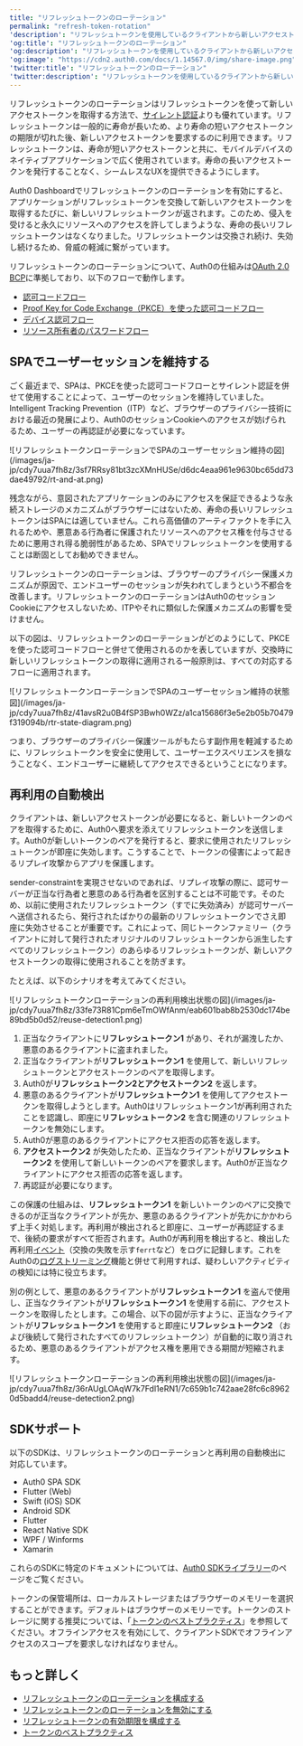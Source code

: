 ```yaml
---
title: "リフレッシュトークンのローテーション"
permalink: "refresh-token-rotation"
'description': "リフレッシュトークンを使用しているクライアントから新しいアクセストークンが要求されるたびに、Auth0が新しいリフレッシュトークンを発行することによって、リフレッシュトークンのローテーションがどのようにセキュリティを強化しているのかを説明します。"
'og:title': "リフレッシュトークンのローテーション"
'og:description': "リフレッシュトークンを使用しているクライアントから新しいアクセストークンが要求されるたびに、Auth0が新しいリフレッシュトークンを発行することによって、リフレッシュトークンのローテーションがどのようにセキュリティを強化しているのかを説明します。"
'og:image': "https://cdn2.auth0.com/docs/1.14567.0/img/share-image.png"
'twitter:title': "リフレッシュトークンのローテーション"
'twitter:description': "リフレッシュトークンを使用しているクライアントから新しいアクセストークンが要求されるたびに、Auth0が新しいリフレッシュトークンを発行することによって、リフレッシュトークンのローテーションがどのようにセキュリティを強化しているのかを説明します。"
---
```


リフレッシュトークンのローテーションはリフレッシュトークンを使って新しいアクセストークンを取得する方法で、[サイレント認証](/ja-jp/authenticate/login/configure-silent-authentication)よりも優れています。リフレッシュトークンは一般的に寿命が長いため、より寿命の短いアクセストークンの期限が切れた後、新しいアクセストークンを要求するのに利用できます。リフレッシュトークンは、寿命が短いアクセストークンと共に、モバイルデバイスのネイティブアプリケーションで広く使用されています。寿命の長いアクセストークンを発行することなく、シームレスなUXを提供できるようにします。

<Tooltip data-tooltip-id="react-containers-DefinitionTooltip-0" href="/ja-jp/glossary?term=auth0-dashboard" tip="Auth0 Dashboard: サービスを構成するためのAuth0の主製品。" cta="用語集の表示">Auth0 Dashboard</Tooltip>でリフレッシュトークンのローテーションを有効にすると、アプリケーションがリフレッシュトークンを交換して新しいアクセストークンを取得するたびに、新しいリフレッシュトークンが返されます。このため、侵入を受けると永久にリソースへのアクセスを許してしまうような、寿命の長いリフレッシュトークンはなくなりました。リフレッシュトークンは交換され続け、失効し続けるため、脅威の軽減に繋がっています。

リフレッシュトークンのローテーションについて、Auth0の仕組みは[OAuth 2.0 BCP](https://tools.ietf.org/html/draft-ietf-oauth-security-topics-13#section-4.12)に準拠しており、以下のフローで動作します。

* [認可コードフロー](/ja-jp/get-started/authentication-and-authorization-flow/authorization-code-flow)
* [Proof Key for Code Exchange（PKCE）を使った認可コードフロー](/ja-jp/get-started/authentication-and-authorization-flow/authorization-code-flow-with-pkce)
* [デバイス認可フロー](/ja-jp/get-started/authentication-and-authorization-flow/device-authorization-flow)
* [リソース所有者のパスワードフロー](/ja-jp/get-started/authentication-and-authorization-flow/resource-owner-password-flow)

## SPAでユーザーセッションを維持する

ごく最近まで、SPAは、PKCEを使った認可コードフローとサイレント認証を併せて使用することによって、ユーザーのセッションを維持していました。Intelligent Tracking Prevention（ITP）など、ブラウザーのプライバシー技術における最近の発展により、Auth0のセッションCookieへのアクセスが妨げられるため、ユーザーの再認証が必要になっています。

<Frame>![リフレッシュトークンローテーションでSPAのユーザーセッション維持の図](/images/ja-jp/cdy7uua7fh8z/3sf7RRsy81bt3zcXMnHUSe/d6dc4eaa961e9630bc65dd73dae49792/rt-and-at.png)</Frame>

残念ながら、意図されたアプリケーションのみにアクセスを保証できるような永続ストレージのメカニズムがブラウザーにはないため、寿命の長いリフレッシュトークンはSPAには適していません。これら高価値のアーティファクトを手に入れるためや、悪意ある行為者に保護されたリソースへのアクセス権を付与させるために悪用され得る脆弱性があるため、SPAでリフレッシュトークンを使用することは断固としてお勧めできません。

リフレッシュトークンのローテーションは、ブラウザーのプライバシー保護メカニズムが原因で、エンドユーザーのセッションが失われてしまうという不都合を改善します。リフレッシュトークンのローテーションはAuth0のセッションCookieにアクセスしないため、ITPやそれに類似した保護メカニズムの影響を受けません。

以下の図は、リフレッシュトークンのローテーションがどのようにして、PKCEを使った認可コードフローと併せて使用されるのかを表していますが、交換時に新しいリフレッシュトークンの取得に適用される一般原則は、すべての対応するフローに適用されます。

<Frame>![リフレッシュトークンローテーションでSPAのユーザーセッション維持の状態図](/images/ja-jp/cdy7uua7fh8z/41avsR2u0B4fSP3Bwh0WZz/a1ca15686f3e5e2b05b70479f319094b/rtr-state-diagram.png)</Frame>

つまり、ブラウザーのプライバシー保護ツールがもたらす副作用を軽減するために、リフレッシュトークンを安全に使用して、ユーザーエクスペリエンスを損なうことなく、エンドユーザーに継続してアクセスできるということになります。

## 再利用の自動検出

クライアントは、新しいアクセストークンが必要になると、新しいトークンのペアを取得するために、Auth0へ要求を添えてリフレッシュトークンを送信します。Auth0が新しいトークンのペアを発行すると、要求に使用されたリフレッシュトークンが即座に失効します。こうすることで、トークンの侵害によって起きるリプレイ攻撃からアプリを保護します。

sender-constraintを実現させないのであれば、リプレイ攻撃の際に、認可サーバーが正当な行為者と悪意のある行為者を区別することは不可能です。そのため、以前に使用されたリフレッシュトークン（すでに失効済み）が認可サーバーへ送信されるたら、発行されたばかりの最新のリフレッシュトークンでさえ即座に失効させることが重要です。これによって、同じトークンファミリー（クライアントに対して発行されたオリジナルのリフレッシュトークンから派生したすべてのリフレッシュトークン）のあらゆるリフレッシュトークンが、新しいアクセストークンの取得に使用されることを防ぎます。

たとえば、以下のシナリオを考えてみてください。

<Frame>![リフレッシュトークンローテーションの再利用検出状態の図](/images/ja-jp/cdy7uua7fh8z/33fe73R81Cpm6eTmOWfAnm/eab601bab8b2530dc174be89bd5b0d52/reuse-detection1.png)</Frame>

1. 正当なクライアントに**リフレッシュトークン1** があり、それが漏洩したか、悪意のあるクライアントに盗まれました。
2. 正当なクライアントが**リフレッシュトークン1** を使用して、新しいリフレッシュトークンとアクセストークンのペアを取得します。
3. Auth0が**リフレッシュトークン2とアクセストークン2** を返します。
4. 悪意のあるクライアントが**リフレッシュトークン1** を使用してアクセストークンを取得しようとします。Auth0はリフレッシュトークン1が再利用されたことを認識し、即座に**リフレッシュトークン2** を含む関連のリフレッシュトークンを無効にします。
5. Auth0が悪意のあるクライアントにアクセス拒否の応答を返します。
6. **アクセストークン2** が失効したため、正当なクライアントが**リフレッシュトークン2** を使用して新しいトークンのペアを要求します。Auth0が正当なクライアントにアクセス拒否の応答を返します。
7. 再認証が必要になります。

この保護の仕組みは、**リフレッシュトークン1** を新しいトークンのペアに交換できるのが正当なクライアントが先か、悪意のあるクライアントが先かにかかわらず上手く対処します。再利用が検出されると即座に、ユーザーが再認証するまで、後続の要求がすべて拒否されます。Auth0が再利用を検出すると、検出した再利用[イベント](/ja-jp/deploy-monitor/logs/log-event-type-codes)（交換の失敗を示す`ferrt`など）をログに記録します。これをAuth0の[ログストリーミング](/ja-jp/customize/log-streams)機能と併せて利用すれば、疑わしいアクティビティの検知には特に役立ちます。

別の例として、悪意のあるクライアントが**リフレッシュトークン1** を盗んで使用し、正当なクライアントが**リフレッシュトークン1** を使用する前に、アクセストークンを取得したとします。この場合、以下の図が示すように、正当なクライアントが**リフレッシュトークン1** を使用すると即座に**リフレッシュトークン2** （および後続して発行されたすべてのリフレッシュトークン）が自動的に取り消されるため、悪意のあるクライアントがアクセス権を悪用できる期間が短縮されます。

<Frame>![リフレッシュトークンローテーションの再利用検出状態の図](/images/ja-jp/cdy7uua7fh8z/36rAUgLOAqW7k7Fdl1eRN1/7c659b1c742aae28fc6c89620d5badd4/reuse-detection2.png)</Frame>

## SDKサポート

以下のSDKは、リフレッシュトークンのローテーションと再利用の自動検出に対応しています。

* Auth0 SPA SDK
* Flutter (Web)
* Swift (iOS) SDK
* Android SDK
* Flutter
* React Native SDK
* WPF / Winforms
* Xamarin

これらのSDKに特定のドキュメントについては、[Auth0 SDKライブラリー](/ja-jp/libraries)のページをご覧ください。

トークンの保管場所は、ローカルストレージまたはブラウザーのメモリーを選択することができます。デフォルトはブラウザーのメモリーです。トークンのストレージに関する推奨については、「[トークンのベストプラクティス](/ja-jp/secure/tokens/token-best-practices)」を参照してください。オフラインアクセスを有効にして、クライアントSDKでオフラインアクセスのスコープを要求しなければなりません。

## もっと詳しく

* [リフレッシュトークンのローテーションを構成する](/ja-jp/secure/tokens/refresh-tokens/configure-refresh-token-rotation)
* [リフレッシュトークンのローテーションを無効にする](/ja-jp/secure/tokens/refresh-tokens/disable-refresh-token-rotation)
* [リフレッシュトークンの有効期限を構成する](/ja-jp/secure/tokens/refresh-tokens/configure-refresh-token-expiration)
* [トークンのベストプラクティス](/ja-jp/secure/tokens/token-best-practices)